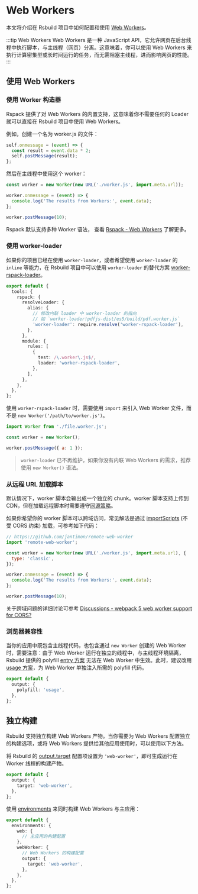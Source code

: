 # Web Workers

本文将介绍在 Rsbuild 项目中如何配置和使用 [Web Workers](https://developer.mozilla.org/zh-CN/docs/Web/API/Web_Workers_API/Using_web_workers)。

:::tip Web Workers
Web Workers 是一种 JavaScript API，它允许网页在后台线程中执行脚本，与主线程（网页）分离。这意味着，你可以使用 Web Workers 来执行计算密集型或长时间运行的任务，而无需阻塞主线程，进而影响网页的性能。
:::

## 使用 Web Workers

### 使用 Worker 构造器

Rspack 提供了对 Web Workers 的内置支持，这意味着你不需要任何的 Loader 就可以直接在 Rsbuild 项目中使用 Web Workers。

例如，创建一个名为 worker.js 的文件：

```js title="worker.js"
self.onmessage = (event) => {
  const result = event.data * 2;
  self.postMessage(result);
};
```

然后在主线程中使用这个 worker：

```js title="index.js"
const worker = new Worker(new URL('./worker.js', import.meta.url));

worker.onmessage = (event) => {
  console.log('The results from Workers:', event.data);
};

worker.postMessage(10);
```

Rspack 默认支持多种 Worker 语法， 查看 [Rspack - Web Workers](https://rspack.rs/zh/guide/features/web-workers) 了解更多。

### 使用 worker-loader

如果你的项目已经在使用 `worker-loader`，或者希望使用 `worker-loader` 的 `inline` 等能力，在 Rsbuild 项目中可以使用 `worker-loader` 的替代方案 [worker-rspack-loader](https://github.com/rspack-contrib/worker-rspack-loader)。

```ts title="rsbuild.config.ts"
export default {
  tools: {
    rspack: {
      resolveLoader: {
        alias: {
          // 修改内联 loader 中 worker-loader 的指向
          // 如 `worker-loader!pdfjs-dist/es5/build/pdf.worker.js`
          'worker-loader': require.resolve('worker-rspack-loader'),
        },
      },
      module: {
        rules: [
          {
            test: /\.worker\.js$/,
            loader: 'worker-rspack-loader',
          },
        ],
      },
    },
  },
};
```

使用 `worker-rspack-loader` 时，需要使用 `import` 来引入 Web Worker 文件，而不是 `new Worker('/path/to/worker.js')`。

```js
import Worker from './file.worker.js';

const worker = new Worker();

worker.postMessage({ a: 1 });
```

> `worker-loader` 已不再维护，如果你没有内联 Web Workers 的需求，推荐使用 `new Worker()` 语法。

### 从远程 URL 加载脚本

默认情况下，worker 脚本会输出成一个独立的 chunk。worker 脚本支持上传到 CDN，但在加载远程脚本时需要遵守[同源策略](https://developer.mozilla.org/zh-CN/docs/Web/Security/Same-origin_policy)。

如果你希望你的 worker 脚本可以跨域访问，常见解法是通过 [importScripts](https://developer.mozilla.org/zh-CN/docs/Web/API/WorkerGlobalScope/importScripts) (不受 CORS 约束) 加载，可参考如下代码：

```js title="index.js"
// https://github.com/jantimon/remote-web-worker
import 'remote-web-worker';

const worker = new Worker(new URL('./worker.js', import.meta.url), {
  type: 'classic',
});

worker.onmessage = (event) => {
  console.log('The results from Workers:', event.data);
};

worker.postMessage(10);
```

关于跨域问题的详细讨论可参考 [Discussions - webpack 5 web worker support for CORS?](https://github.com/webpack/webpack/discussions/14648)

### 浏览器兼容性

当你的应用中既包含主线程代码，也包含通过 `new Worker` 创建的 Web Worker 时，需要注意：由于 Web Worker 运行在独立的线程中，与主线程环境隔离，Rsbuild 提供的 polyfill [entry 方案](/guide/advanced/browser-compatibility#entry-方案) 无法在 Web Worker 中生效。此时，建议改用 [usage 方案](/guide/advanced/browser-compatibility#usage-方案)，为 Web Worker 单独注入所需的 polyfill 代码。

```ts title="rsbuild.config.ts"
export default {
  output: {
    polyfill: 'usage',
  },
};
```

## 独立构建

Rsbuild 支持独立构建 Web Workers 产物。当你需要为 Web Workers 配置独立的构建选项，或将 Web Workers 提供给其他应用使用时，可以使用以下方法。

将 Rsbuild 的 [output.target](/config/output/target) 配置项设置为 `'web-worker'`，即可生成运行在 Worker 线程的构建产物。

```ts title="rsbuild.config.ts"
export default {
  output: {
    target: 'web-worker',
  },
};
```

使用 [environments](/config/environments) 来同时构建 Web Workers 与主应用：

```ts title="rsbuild.config.ts"
export default {
  environments: {
    web: {
      // 主应用的构建配置
    },
    webWorker: {
      // Web Workers 的构建配置
      output: {
        target: 'web-worker',
      },
    },
  },
};
```
